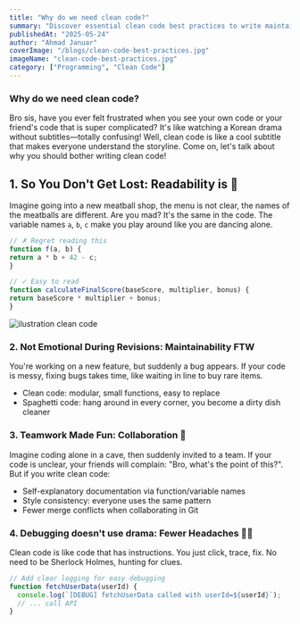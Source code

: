 ```yaml
---
title: "Why do we need clean code?"
summary: "Discover essential clean code best practices to write maintainable, readable, and efficient code. Learn principles and techniques for better software development."
publishedAt: "2025-05-24"
author: "Ahmad Januar"
coverImage: "/blogs/clean-code-best-practices.jpg"
imageName: "clean-code-best-practices.jpg"
category: ["Programming", "Clean Code"]
---
```


### Why do we need clean code?
Bro sis, have you ever felt frustrated when you see your own code or your friend's code that is super complicated? It's like watching a Korean drama without subtitles—totally confusing! Well, clean code is like a cool subtitle that makes everyone understand the storyline. Come on, let's talk about why you should bother writing clean code!

## 1. So You Don't Get Lost: Readability is 🔑

Imagine going into a new meatball shop, the menu is not clear, the names of the meatballs are different. Are you mad? It's the same in the code. The variable names `a`, `b`, `c` make you play around like you are dancing alone.


```js
// ✗ Regret reading this
function f(a, b) {
return a * b + 42 - c;
}

// ✓ Easy to read
function calculateFinalScore(baseScore, multiplier, bonus) {
return baseScore * multiplier + bonus;
}
```
![ilustration clean code](/blogs/content/clean-code-1.webp )

### 2. Not Emotional During Revisions: Maintainability FTW

You're working on a new feature, but suddenly a bug appears. If your code is messy, fixing bugs takes time, like waiting in line to buy rare items.

- Clean code: modular, small functions, easy to replace
- Spaghetti code: hang around in every corner, you become a dirty dish cleaner
  
### 3. Teamwork Made Fun: Collaboration 🎉

Imagine coding alone in a cave, then suddenly invited to a team. If your code is unclear, your friends will complain: "Bro, what's the point of this?". But if you write clean code:

- Self-explanatory documentation via function/variable names
- Style consistency: everyone uses the same pattern
- Fewer merge conflicts when collaborating in Git

### 4. Debugging doesn't use drama: Fewer Headaches 🧠💊

Clean code is like code that has instructions. You just click, trace, fix. No need to be Sherlock Holmes, hunting for clues.

```jsx
// Add clear logging for easy debugging
function fetchUserData(userId) {
  console.log(`[DEBUG] fetchUserData called with userId=${userId}`);
  // ... call API
}
```


